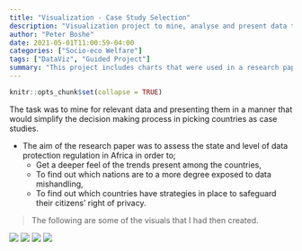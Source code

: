 ```yaml
---
title: "Visualization - Case Study Selection"
description: "Visualization project to mine, analyse and present data to justify selection criteria for a case study"
author: "Peter Boshe"
date: 2021-05-01T11:00:59-04:00
categories: ["Socio-eco Welfare"]
tags: ["DataViz", "Guided Project"]
summary: "This project includes charts that were used in a research paper on 'Data Protection Regulation in Africa'"
---
```


```r
knitr::opts_chunk$set(collapse = TRUE)
```

The task was to mine for relevant data and presenting them in a manner that would simplify the decision making process in picking countries as case studies.


- The aim of the research paper was to assess the state and level of data protection regulation in Africa in order to;
  - Get a deeper feel of the trends present among the countries, \n
  - To find out which nations are to a more degree exposed to data mishandling,\n
  - To find out which countries have strategies in place to safeguard their citizens' right of privacy.\n

>The following are some of the visuals that I had then created.

![](index.en_files/figure-html/Rplot06.png) ![](index.en_files/figure-html/Rplot07.png) ![](index.en_files/figure-html/Rplot08.png) ![](index.en_files/figure-html/Rplot09.png) 

